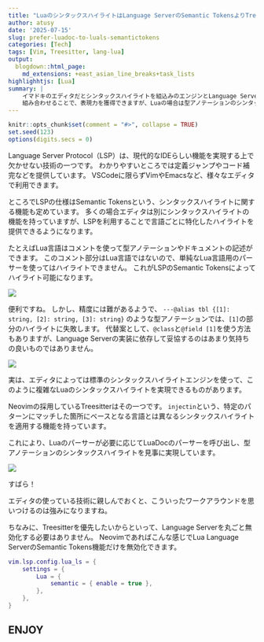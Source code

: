 ```yaml
---
title: "LuaのシンタックスハイライトはLanguage ServerのSemantic TokensよりTreesitterに任せたほうがよさげ"
author: atusy
date: '2025-07-15'
slug: prefer-luadoc-to-luals-semantictokens
categories: [Tech]
tags: [Vim, Treesitter, lang-lua]
output:
  blogdown::html_page:
    md_extensions: +east_asian_line_breaks+task_lists
highlighhtjs: [Lua]
summary: |
    イマドキのエディタだとシンタックスハイライトを組込みのエンジンとLanguage Serverの両方で実現している場合があります。
    組み合わせることで、表現力を獲得できますが、Luaの場合は型アノテーションのシンタックスハイライトの精度の都合で、Language Serverの機能を無効化した方が幸せかもしれません。
---
```


```r
knitr::opts_chunk$set(comment = "#>", collapse = TRUE)
set.seed(123)
options(digits.secs = 0)
```

Language Server Protocol（LSP）は、現代的なIDEらしい機能を実現する上で欠かせない技術の一つです。
わかりやすいところでは定義ジャンプやコード補完などを提供しています。
VSCodeに限らずVimやEmacsなど、様々なエディタで利用できます。

ところでLSPの仕様はSemantic Tokensという、シンタックスハイライトに関する機能も定めています。
多くの場合エディタは別にシンタックスハイライトの機能を持っていますが、LSPを利用することで言語ごとに特化したハイライトを提供できるようになります。

たとえばLua言語はコメントを使って型アノテーションやドキュメントの記述ができます。
このコメント部分はLua言語ではないので、単純なLua言語用のパーサーを使ってはハイライトできません。
これがLSPのSemantic Tokensによってハイライト可能になります。

![](images/example.png)

便利ですね。
しかし、精度には難があるようで、 `---@alias tbl {[1]: string, [2]: string, [3]: string}` のような型アノテーションでは、`[1]`の部分のハイライトに失敗します。
代替案として、`@class`と`@field [1]`を使う方法もありますが、Language Serverの実装に依存して妥協するのはあまり気持ちの良いものではありません。

![](images/luals.png)

実は、エディタによっては標準のシンタックスハイライトエンジンを使って、このように複雑なLuaのシンタックスハイライトを実現できるものがあります。

Neovimの採用しているTreesitterはその一つです。
`injectin`という、特定のパターンにマッチした箇所にベースとなる言語とは異なるシンタックスハイライトを適用する機能を持っています。

これにより、Luaのパーサーが必要に応じてLuaDocのパーサーを呼び出し、型アノテーションのシンタックスハイライトを見事に実現しています。

![](images/treesitter.png)

すばら！

エディタの使っている技術に親しんでおくと、こういったワークアラウンドを思いつけるのは強みになりますね。

ちなみに、Treesitterを優先したいからといって、Language Serverを丸ごと無効化する必要はありません。
Neovimであればこんな感じでLua Language ServerのSemantic Tokens機能だけを無効化できます。

```lua
vim.lsp.config.lua_ls = {
	settings = {
		Lua = {
			semantic = { enable = true },
		},
	},
}
```

## ENJOY
